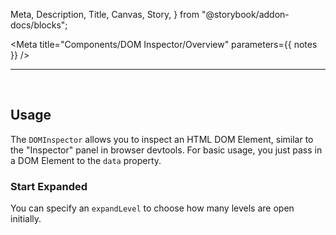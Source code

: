   Meta,
  Description,
  Title,
  Canvas,
  Story,
} from "@storybook/addon-docs/blocks";


<Meta title="Components/DOM Inspector/Overview" parameters={{ notes }} />

<Title>@devtools-ds/dom-inspector</Title>

---

<ShieldRow>
  <Version
    current={version}
    url="https://github.com/intuit/devtools-ds/tree/master/components/DOMInspector/CHANGELOG.md"
  />
</ShieldRow>

<Description />

<br />

## Usage

The `DOMInspector` allows you to inspect an HTML DOM Element, similar to the "Inspector" panel in browser devtools.
For basic usage, you just pass in a DOM Element to the `data` property.

<Canvas>
  <Story id="components-dom-inspector-features--basic-usage" />
</Canvas>

### Start Expanded

You can specify an `expandLevel` to choose how many levels are open initially.

<Canvas>
  <Story id="components-dom-inspector-features--expanded" />
</Canvas>
